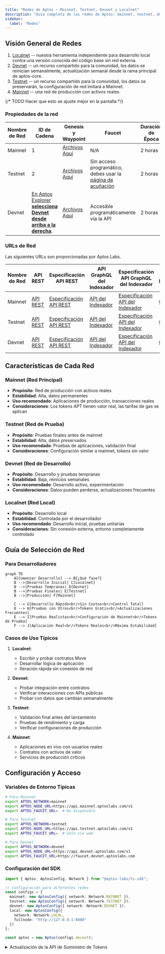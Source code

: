 ```yaml
---
title: "Redes de Aptos – Mainnet, Testnet, Devnet y Localnet"
description: "Guía completa de las redes de Aptos: mainnet, testnet, devnet y localnet. URLs, características, configuración y cuándo usar cada red."
sidebar:
  label: "Redes"
---
```


## Visión General de Redes

1. [Localnet](http://127.0.0.1:8080) -- nuestra herramienta independiente para desarrollo local contra una versión conocida del código base sin red externa.
2. [Devnet](https://api.devnet.aptoslabs.com/v1/spec#/) -- un recurso compartido para la comunidad, los datos se reinician semanalmente, actualización semanal desde la rama principal de aptos-core.
3. [Testnet](https://api.testnet.aptoslabs.com/v1/spec#/) -- un recurso compartido para la comunidad, los datos se preservarán, la configuración de red imitará a Mainnet.
4. [Mainnet](https://api.mainnet.aptoslabs.com/v1/spec#/) -- una red de producción con activos reales.

{/* TODO Hacer que esto se ajuste mejor en la pantalla */}

### Propiedades de la red

| Nombre de Red | ID de Cadena                                                                                              | Genesis y Waypoint                                                       | Faucet                                                                | Duración de Época | Proveedor de Red                                    | Cadencia de Lanzamiento | Cadencia de Limpieza |
| ------------ | ----------------------------------------------------------------------------------------------------- | ---------------------------------------------------------------------------- | --------------------------------------------------------------------- | -------------- | --------------------------------------------------- | --------------- | ------------ |
| Mainnet      | 1                                                                                                     | [Archivos Aquí](https://github.com/aptos-labs/aptos-networks/tree/main/mainnet) | N/A                                                                   | 2 horas        | Completamente Descentralizada                                 | Mensual, varía | Nunca        |
| Testnet      | 2                                                                                                     | [Archivos Aquí](https://github.com/aptos-labs/aptos-networks/tree/main/testnet) | Sin acceso programático, debes usar la [página de acuñación](/es/network/faucet) | 2 horas        | Gestionada por Aptos Labs en nombre de Aptos Foundation | Mensual, varía | Nunca        |
| Devnet       | [En Aptos Explorer **selecciona Devnet desde arriba a la derecha**](https://explorer.aptoslabs.com/?network=Devnet). | [Archivos Aquí](https://github.com/aptos-labs/aptos-networks/tree/main/devnet)  | Accesible programáticamente vía la API                               | 2 horas        | Gestionada por Aptos Labs en nombre de Aptos Foundation | Semanal          | En actualización    |

### URLs de Red

Las siguientes URLs son proporcionadas por Aptos Labs.

| Nombre de Red | API REST                                         | Especificación API REST                                                | API GraphQL del Indexador                                         | Especificación API GraphQL del Indexador                                                                                          | GRPC del Indexador                               | Faucet                                         | API de Suministro de Tokens Actual                                |
| ------------ | ------------------------------------------------ | ------------------------------------------------------------ | ----------------------------------------------------------- | ----------------------------------------------------------------------------------------------------------------- | ------------------------------------------ | ---------------------------------------------- | ------------------------------------------------------- |
| Mainnet      | [API REST](https://api.mainnet.aptoslabs.com/v1) | [Especificación API REST](https://api.mainnet.aptoslabs.com/v1/spec#/) | [API del Indexador](https://api.mainnet.aptoslabs.com/v1/graphql) | [Especificación API del Indexador](https://cloud.hasura.io/public/graphiql?endpoint=https://api.mainnet.aptoslabs.com/v1/graphql) | [GRPC](https://grpc.mainnet.aptoslabs.com) | N/A                                            | [API](https://aptos-supply.dev.gcp.aptosdev.com/supply) |
| Testnet      | [API REST](https://api.testnet.aptoslabs.com/v1) | [Especificación API REST](https://api.testnet.aptoslabs.com/v1/spec#/) | [API del Indexador](https://api.testnet.aptoslabs.com/v1/graphql) | [Especificación API del Indexador](https://cloud.hasura.io/public/graphiql?endpoint=https://api.testnet.aptoslabs.com/v1/graphql) | [GRPC](https://grpc.testnet.aptoslabs.com) | [Acuñar](/es/network/faucet)                        | N/A                                                     |
| Devnet       | [API REST](https://api.devnet.aptoslabs.com/v1)  | [Especificación API REST](https://api.devnet.aptoslabs.com/v1/spec#/)  | [API del Indexador](https://api.devnet.aptoslabs.com/v1/graphql)  | [Especificación API del Indexador](https://cloud.hasura.io/public/graphiql?endpoint=https://api.devnet.aptoslabs.com/v1/graphql)  | [GRPC](https://grpc.devnet.aptoslabs.com)  | [Faucet](https://faucet.devnet.aptoslabs.com/) | N/A                                                     |

## Características de Cada Red

### **Mainnet (Red Principal)**

- **Propósito**: Red de producción con activos reales
- **Estabilidad**: Alta, datos permanentes
- **Uso recomendado**: Aplicaciones de producción, transacciones reales
- **Consideraciones**: Los tokens APT tienen valor real, las tarifas de gas se aplican

### **Testnet (Red de Prueba)**

- **Propósito**: Pruebas finales antes de mainnet
- **Estabilidad**: Alta, datos preservados
- **Uso recomendado**: Pruebas de aplicaciones, validación final
- **Consideraciones**: Configuración similar a mainnet, tokens sin valor

### **Devnet (Red de Desarrollo)**

- **Propósito**: Desarrollo y pruebas tempranas
- **Estabilidad**: Baja, reinicios semanales
- **Uso recomendado**: Desarrollo activo, experimentación
- **Consideraciones**: Datos pueden perderse, actualizaciones frecuentes

### **Localnet (Red Local)**

- **Propósito**: Desarrollo local
- **Estabilidad**: Controlada por el desarrollador
- **Uso recomendado**: Desarrollo inicial, pruebas unitarias
- **Consideraciones**: Sin conexión externa, entorno completamente controlado

## Guía de Selección de Red

### **Para Desarrolladores**

```mermaid
graph TD
    A[Comenzar Desarrollo] --> B{¿Qué fase?}
    B -->|Desarrollo Inicial| C[Localnet]
    B -->|Pruebas Tempranas| D[Devnet]
    B -->|Pruebas Finales| E[Testnet]
    B -->|Producción| F[Mainnet]
    
    C --> G[Desarrollo Rápido<br/>Sin Costos<br/>Control Total]
    D --> H[Pruebas con Otros<br/>Tokens Gratis<br/>Actualizaciones Frecuentes]
    E --> I[Pruebas Realistas<br/>Configuración de Mainnet<br/>Tokens de Prueba]
    F --> J[Aplicación Real<br/>Tokens Reales<br/>Máxima Estabilidad]
```

### **Casos de Uso Típicos**

1. **Localnet**:
   - Escribir y probar contratos Move
   - Desarrollar lógica de aplicación
   - Iteración rápida sin conexión de red

2. **Devnet**:
   - Probar integración entre contratos
   - Verificar interacciones con APIs públicas
   - Probar con datos que cambian semanalmente

3. **Testnet**:
   - Validación final antes del lanzamiento
   - Pruebas de rendimiento y carga
   - Verificar configuraciones de producción

4. **Mainnet**:
   - Aplicaciones en vivo con usuarios reales
   - Contratos con activos de valor
   - Servicios de producción críticos

## Configuración y Acceso

### **Variables de Entorno Típicas**

```bash
# Para Mainnet
export APTOS_NETWORK=mainnet
export APTOS_NODE_URL=https://api.mainnet.aptoslabs.com/v1
export APTOS_FAUCET_URL=  # No disponible

# Para Testnet  
export APTOS_NETWORK=testnet
export APTOS_NODE_URL=https://api.testnet.aptoslabs.com/v1
export APTOS_FAUCET_URL=  # Solo vía web

# Para Devnet
export APTOS_NETWORK=devnet
export APTOS_NODE_URL=https://api.devnet.aptoslabs.com/v1
export APTOS_FAUCET_URL=https://faucet.devnet.aptoslabs.com
```

### **Configuración del SDK**

```typescript
import { Aptos, AptosConfig, Network } from "@aptos-labs/ts-sdk";

// Configuración para diferentes redes
const configs = {
  mainnet: new AptosConfig({ network: Network.MAINNET }),
  testnet: new AptosConfig({ network: Network.TESTNET }),
  devnet: new AptosConfig({ network: Network.DEVNET }),
  local: new AptosConfig({ 
    network: Network.LOCAL,
    fullnode: "http://127.0.0.1:8080"
  })
};

const aptos = new Aptos(configs.devnet);
```

<details>
  <summary>Actualización de la API de Suministro de Tokens</summary>
  El 12 de diciembre de 2024, la Fundación Aptos actualizó su API de suministro de tokens actual. Esta versión actualizada de la API refleja con más precisión el suministro circulante actual de mainnet al actualizar el número de suministro circulante al comienzo del período mensual actual. La versión anterior de la API reportaba el suministro circulante del período mensual anterior. No ha habido cambios en el cronograma de suministro circulante de la red y el suministro circulante de la red sigue siendo consistente con la tokenómica original publicada [aquí](https://aptosfoundation.org/currents/aptos-tokenomics-overview).
</details>

